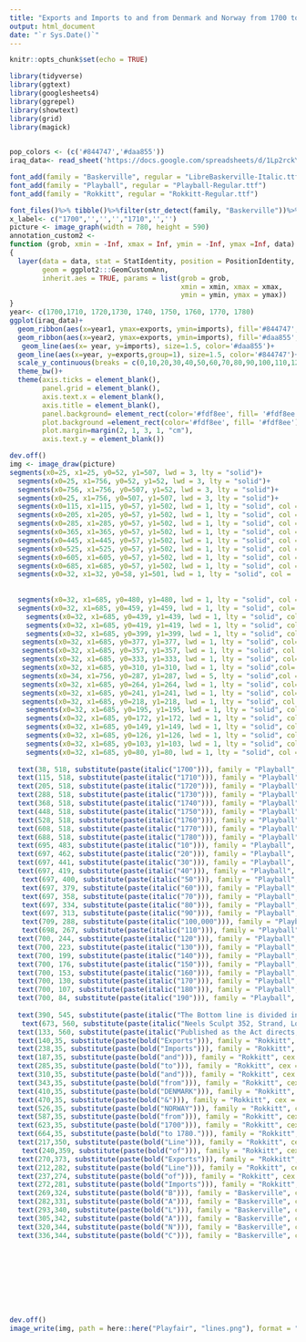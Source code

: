 ```yaml
---
title: "Exports and Imports to and from Denmark and Norway from 1700 to 1780"
output: html_document
date: "`r Sys.Date()`"
---
```


```r
knitr::opts_chunk$set(echo = TRUE)
```

```r
library(tidyverse)
library(ggtext)
library(googlesheets4)
library(ggrepel)
library(showtext)
library(grid)
library(magick)
 
```
```r
pop_colors <- (c('#844747','#daa855'))
iraq_data<- read_sheet('https://docs.google.com/spreadsheets/d/1Lp2rckYcsKCbqbaUs_h16ubJ6hf2J69EGJbd0p9ISvo/edit?usp=sharing')

```

```r
font_add(family = "Baskerville", regular = "LibreBaskerville-Italic.ttf")
font_add(family = "Playball", regular = "Playball-Regular.ttf")
font_add(family = "Rokkitt", regular = "Rokkitt-Regular.ttf")

font_files()%>% tibble()%>%filter(str_detect(family, "Baskerville"))%>%pull(file)
x_label<- c("1700",'','','',"1710",'','')
picture <- image_graph(width = 780, height = 590)
annotation_custom2 <- 
function (grob, xmin = -Inf, xmax = Inf, ymin = -Inf, ymax =Inf, data) 
{
  layer(data = data, stat = StatIdentity, position = PositionIdentity, 
        geom = ggplot2:::GeomCustomAnn, 
        inherit.aes = TRUE, params = list(grob = grob, 
                                          xmin = xmin, xmax = xmax, 
                                          ymin = ymin, ymax = ymax))
}
year<- c(1700,1710, 1720,1730, 1740, 1750, 1760, 1770, 1780)
ggplot(iraq_data)+
  geom_ribbon(aes(x=year1, ymax=exports, ymin=imports), fill='#844747', alpha=.2)+
  geom_ribbon(aes(x=year2, ymax=exports, ymin=imports), fill='#daa855', alpha=.2)+
   geom_line(aes(x= year, y=imports), size=1.5, color='#daa855')+
  geom_line(aes(x=year, y=exports,group=1), size=1.5, color='#844747')+
  scale_y_continuous(breaks = c(0,10,20,30,40,50,60,70,80,90,100,110,120,130,140,150,160,170,180,195), limits= c(5,200), expand= expansion(mult=c(0,0)))+ scale_x_continuous(breaks = c(0,10,30,50,70), limits= c(1,70),expand= expansion(mult=c(0,.1)))+
  theme_bw()+
  theme(axis.ticks = element_blank(),
        panel.grid = element_blank(),
        axis.text.x = element_blank(),
        axis.title = element_blank(),
        panel.background= element_rect(color='#fdf8ee', fill= '#fdf8ee'),
        plot.background =element_rect(color='#fdf8ee', fill= '#fdf8ee'),
        plot.margin=margin(2, 1, 3, 1, "cm"),
        axis.text.y = element_blank())

dev.off()
img <- image_draw(picture)
segments(x0=25, x1=25, y0=52, y1=507, lwd = 3, lty = "solid")+
  segments(x0=25, x1=756, y0=52, y1=52, lwd = 3, lty = "solid")+
  segments(x0=756, x1=756, y0=507, y1=52, lwd = 3, lty = "solid")+
  segments(x0=25, x1=756, y0=507, y1=507, lwd = 3, lty = "solid")+
  segments(x0=115, x1=115, y0=57, y1=502, lwd = 1, lty = "solid", col = '#766558')+
  segments(x0=205, x1=205, y0=57, y1=502, lwd = 1, lty = "solid", col = '#766558')+
  segments(x0=285, x1=285, y0=57, y1=502, lwd = 1, lty = "solid", col = '#766558')+
  segments(x0=365, x1=365, y0=57, y1=502, lwd = 1, lty = "solid", col = '#766558')+
  segments(x0=445, x1=445, y0=57, y1=502, lwd = 1, lty = "solid", col = '#766558')+
  segments(x0=525, x1=525, y0=57, y1=502, lwd = 1, lty = "solid", col = '#766558')+
  segments(x0=605, x1=605, y0=57, y1=502, lwd = 1, lty = "solid", col = '#766558')+
  segments(x0=685, x1=685, y0=57, y1=502, lwd = 1, lty = "solid", col = '#766558')+
  segments(x0=32, x1=32, y0=58, y1=501, lwd = 1, lty = "solid", col = '#766558')+
  
  
  segments(x0=32, x1=685, y0=480, y1=480, lwd = 1, lty = "solid", col = '#766558')+
  segments(x0=32, x1=685, y0=459, y1=459, lwd = 1, lty = "solid", col= '#766558')+
    segments(x0=32, x1=685, y0=439, y1=439, lwd = 1, lty = "solid", col = '#766558')+
    segments(x0=32, x1=685, y0=419, y1=419, lwd = 1, lty = "solid", col = '#766558')+
    segments(x0=32, x1=685, y0=399, y1=399, lwd = 1, lty = "solid", col= '#766558')+
   segments(x0=32, x1=685, y0=377, y1=377, lwd = 1, lty = "solid", col= '#766558')+
   segments(x0=32, x1=685, y0=357, y1=357, lwd = 1, lty = "solid", col = '#766558')+
   segments(x0=32, x1=685, y0=333, y1=333, lwd = 1, lty = "solid", col= '#766558')+
   segments(x0=32, x1=685, y0=310, y1=310, lwd = 1, lty = "solid",col='#766558')+
   segments(x0=34, x1=756, y0=287, y1=287, lwd = 5, lty = "solid",col = '#766558')+
   segments(x0=32, x1=685, y0=264, y1=264, lwd = 1, lty = "solid", col='#766558')+
   segments(x0=32, x1=685, y0=241, y1=241, lwd = 1, lty = "solid", col='#766558')+
   segments(x0=32, x1=685, y0=218, y1=218, lwd = 1, lty = "solid", col ='#766558')+
    segments(x0=32, x1=685, y0=195, y1=195, lwd = 1, lty = "solid", col = '#766558')+
    segments(x0=32, x1=685, y0=172, y1=172, lwd = 1, lty = "solid", col = '#766558')+
    segments(x0=32, x1=685, y0=149, y1=149, lwd = 1, lty = "solid", col = '#766558')+
    segments(x0=32, x1=685, y0=126, y1=126, lwd = 1, lty = "solid", col = '#766558')+
    segments(x0=32, x1=685, y0=103, y1=103, lwd = 1, lty = "solid", col = '#766558')+
    segments(x0=32, x1=685, y0=80, y1=80, lwd = 1, lty = "solid", col = '#766558')+
  
  text(38, 518, substitute(paste(italic("1700"))), family = "Playball", cex = 1.2, col = "black")+
  text(115, 518, substitute(paste(italic("1710"))), family = "Playball", cex = 1.2, col = "black")+
  text(205, 518, substitute(paste(italic("1720"))), family = "Playball", cex = 1.2, col = "black")+
  text(288, 518, substitute(paste(italic("1730"))), family = "Playball", cex = 1.2, col = "black")+
  text(368, 518, substitute(paste(italic("1740"))), family = "Playball", cex = 1.2, col = "black")+
  text(448, 518, substitute(paste(italic("1750"))), family = "Playball", cex = 1.2, col = "black")+
  text(528, 518, substitute(paste(italic("1760"))), family = "Playball", cex = 1.2, col = "black")+
  text(608, 518, substitute(paste(italic("1770"))), family = "Playball", cex = 1.2, col = "black")+
  text(688, 518, substitute(paste(italic("1780"))), family = "Playball", cex = 1.2, col = "black")+
  text(695, 483, substitute(paste(italic("10"))), family = "Playball", cex = 1.15, col = "black")+
  text(697, 462, substitute(paste(italic("20"))), family = "Playball", cex = 1.1, col = "black")+
  text(697, 441, substitute(paste(italic("30"))), family = "Playball", cex = 1.1, col = "black")+
  text(697, 419, substitute(paste(italic("40"))), family = "Playball", cex = 1.1, col = "black")+
   text(697, 400, substitute(paste(italic("50"))), family = "Playball", cex = 1.1, col = "black")+
   text(697, 379, substitute(paste(italic("60"))), family = "Playball", cex = 1.1, col = "black")+
   text(697, 358, substitute(paste(italic("70"))), family = "Playball", cex = 1.1, col = "black")+
   text(697, 334, substitute(paste(italic("80"))), family = "Playball", cex = 1.1, col = "black")+
   text(697, 313, substitute(paste(italic("90"))), family = "Playball", cex = 1.1, col = "black")+
   text(709, 288, substitute(paste(italic("100,000"))), family = "Playball", cex = 1, col = "black")+
   text(698, 267, substitute(paste(italic("110"))), family = "Playball", cex = 1.1, col = "black")+
  text(700, 244, substitute(paste(italic("120"))), family = "Playball", cex = 1.1, col = "black")+
  text(700, 223, substitute(paste(italic("130"))), family = "Playball", cex = 1.1, col = "black")+ 
  text(700, 199, substitute(paste(italic("140"))), family = "Playball", cex = 1.1, col = "black")+
  text(700, 176, substitute(paste(italic("150"))), family = "Playball", cex = 1.1, col = "black")+
  text(700, 153, substitute(paste(italic("160"))), family = "Playball", cex = 1.1, col = "black")+
  text(700, 130, substitute(paste(italic("170"))), family = "Playball", cex = 1.1, col = "black")+
  text(700, 107, substitute(paste(italic("180"))), family = "Playball", cex = 1.1, col = "black")+
  text(700, 84, substitute(paste(italic("190"))), family = "Playball", cex = 1.1, col = "black")+
  
  text(390, 545, substitute(paste(italic("The Bottom line is divided into Years, the Right hand line into L10,000 each."))), family = "Playball", cex = 1.5, col = "black")+
   text(673, 560, substitute(paste(italic("Neels Sculpt 352, Strand, London."))), family = "Playball", cex = .8, col = "black")+
  text(133, 560, substitute(paste(italic("Published as the Act directs, 1st May 1786, by W. Playfair"))), family = "Playball", cex = .8, col = "black")+
  text(140,35, substitute(paste(bold("Exports"))), family = "Rokkitt", cex = 1.35, col = "black")+
  text(238,35, substitute(paste(bold("Imports"))), family = "Rokkitt", cex = 1.35, col = "black")+
  text(187,35, substitute(paste(bold("and"))), family = "Rokkitt", cex = 1.3, col = "black")+
  text(285,35, substitute(paste(bold("to"))), family = "Rokkitt", cex = 1.3, col = "black")+
  text(310,35, substitute(paste(bold("and"))), family = "Rokkitt", cex = 1.3, col = "black")+
  text(343,35, substitute(paste(bold("from"))), family = "Rokkitt", cex = 1.3, col = "black")+
  text(410,35, substitute(paste(bold("DENMARK"))), family = "Rokkitt", cex = 1.65, col = "black")+
  text(470,35, substitute(paste(bold("&"))), family = "Rokkitt", cex = 1.65, col = "black")+
  text(526,35, substitute(paste(bold("NORWAY"))), family = "Rokkitt", cex = 1.65, col = "black")+
  text(587,35, substitute(paste(bold("from"))), family = "Rokkitt", cex = 1.3, col = "black")+
  text(623,35, substitute(paste(bold("1700"))), family = "Rokkitt", cex = 1.3, col = "black")+
  text(664,35, substitute(paste(bold("to 1780."))), family = "Rokkitt", cex = 1.3, col = "black")+
  text(217,350, substitute(paste(bold("Line"))), family = "Rokkitt", cex = 1.3, col = "black", srt=-10)+
   text(240,359, substitute(paste(bold("of"))), family = "Rokkitt", cex = 1.3, col = "black", srt=-20)+
  text(270,373, substitute(paste(bold("Exports"))), family = "Rokkitt", cex = 1.3, col = "black", srt=-25)+
  text(212,282, substitute(paste(bold("Line"))), family = "Rokkitt", cex = 1.3, col = "black", srt=20)+
  text(237,274, substitute(paste(bold("of"))), family = "Rokkitt", cex = 1.3, col = "black", srt=5)+
  text(272,281, substitute(paste(bold("Imports"))), family = "Rokkitt", cex = 1.3, col = "black", srt=-15)+
  text(269,324, substitute(paste(bold("B"))), family = "Baskerville", cex = 1.8, col = "black", srt=-30)+
  text(282,331, substitute(paste(bold("A"))), family = "Baskerville", cex = 1.6, col = "black", srt=-40)+
  text(293,340, substitute(paste(bold("L"))), family = "Baskerville", cex = 1.5, col = "black", srt=-35)+
  text(305,342, substitute(paste(bold("A"))), family = "Baskerville", cex = 1.6, col = "black", srt=-20)+
  text(320,344, substitute(paste(bold("N"))), family = "Baskerville", cex = 1.6, col = "black", srt=-10)+
  text(336,344, substitute(paste(bold("C"))), family = "Baskerville", cex = 1.6, col = "black", srt=-5)
  
  
  
  
  
  
  
  
  
dev.off()
image_write(img, path = here::here("Playfair", "lines.png"), format = "png")

```
